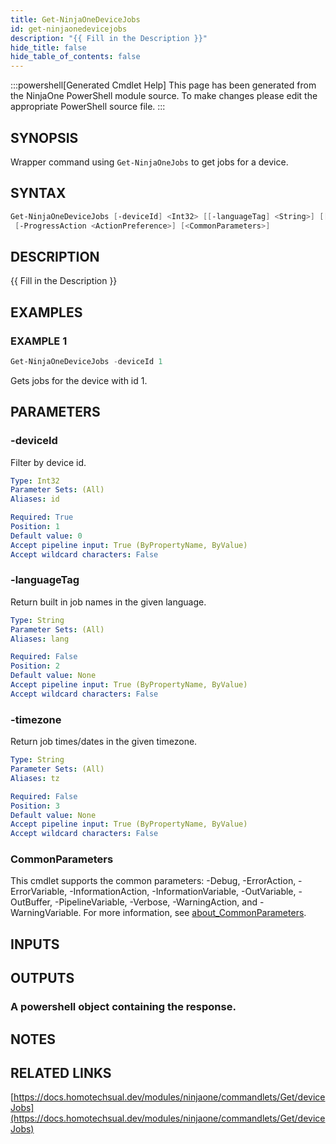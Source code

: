 ```yaml
---
title: Get-NinjaOneDeviceJobs
id: get-ninjaonedevicejobs
description: "{{ Fill in the Description }}"
hide_title: false
hide_table_of_contents: false
---
```


:::powershell[Generated Cmdlet Help]
This page has been generated from the NinjaOne PowerShell module source. To make changes please edit the appropriate PowerShell source file.
:::

## SYNOPSIS

Wrapper command using `Get-NinjaOneJobs` to get jobs for a device.

## SYNTAX

```powershell
Get-NinjaOneDeviceJobs [-deviceId] <Int32> [[-languageTag] <String>] [[-timezone] <String>]
 [-ProgressAction <ActionPreference>] [<CommonParameters>]
```

## DESCRIPTION

{{ Fill in the Description }}

## EXAMPLES

### EXAMPLE 1

```powershell
Get-NinjaOneDeviceJobs -deviceId 1
```

Gets jobs for the device with id 1.

## PARAMETERS

### -deviceId

Filter by device id.

```yaml
Type: Int32
Parameter Sets: (All)
Aliases: id

Required: True
Position: 1
Default value: 0
Accept pipeline input: True (ByPropertyName, ByValue)
Accept wildcard characters: False
```

### -languageTag

Return built in job names in the given language.

```yaml
Type: String
Parameter Sets: (All)
Aliases: lang

Required: False
Position: 2
Default value: None
Accept pipeline input: True (ByPropertyName, ByValue)
Accept wildcard characters: False
```

### -timezone

Return job times/dates in the given timezone.

```yaml
Type: String
Parameter Sets: (All)
Aliases: tz

Required: False
Position: 3
Default value: None
Accept pipeline input: True (ByPropertyName, ByValue)
Accept wildcard characters: False
```

### CommonParameters

This cmdlet supports the common parameters: -Debug, -ErrorAction, -ErrorVariable, -InformationAction, -InformationVariable, -OutVariable, -OutBuffer, -PipelineVariable, -Verbose, -WarningAction, and -WarningVariable. For more information, see [about_CommonParameters](http://go.microsoft.com/fwlink/?LinkID=113216).

## INPUTS


## OUTPUTS

### A powershell object containing the response.

## NOTES

## RELATED LINKS

[https://docs.homotechsual.dev/modules/ninjaone/commandlets/Get/deviceJobs](https://docs.homotechsual.dev/modules/ninjaone/commandlets/Get/deviceJobs)
